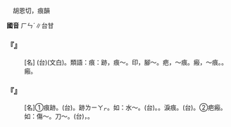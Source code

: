 
=={{ruby|痕|ㄏㄣˊ}}==

　胡恩切，痕韻

'''國音''' <rt>ㄏㄣˊ</rt>∥台甘

    

==='''『{{ruby|墨|ㄇㄛˋ}}{{ruby|痕|ㄏㄣˊ}}』'''===
: [名] (台){{ruby|筆|ㄅㄧㆵ}}{{ruby|跡|ㄐㄧㆤㆶ}}(文白)。類語：痕：跡，痕～。印，腳～。疤，～痕。瘢，～痕。{{ruby|哦|ㄜˊ}}{{ruby|嗹|ㄌㄧㄢˊ}}。瘢{{ruby|<mark>&#xf9f73;</mark>|ㄋㄧㄝˋ}}。
    

==='''『{{ruby|痕|ㄏㄣˊ}}』'''===
: [名]①痕跡。(台){{ruby|痕|ㄏㄨㄣˊ}}。跡{{ruby|/|ㄋㄧㆦˋ}}<rt>ㄌㄧㄚㆷ</rt>{{ruby|/|ㆢㄧㄚㆷ}}。如：水～。(台){{ruby|水|ㄗㄨㄧˋ}}{{ruby|痕|ㄏㄨㄣˊ}}。{{ruby|浸|ㄐㄧㆬ˪}}{{ruby|著|ㄉㄧㄜㆷ ͘}}{{ruby|水|ㄗㄨㄧˋ}}{{ruby|丌|ㄗㄨㄥ}}{{ruby|跡|ㄌㄧㄚㆷ}}{{ruby|/|ㆢㄧㄚㆷ}}。淚痕。(台){{ruby|目|ㆠㄚㆶ ͘}}{{ruby|滓|ㄙㄞˋ}}{{ruby|跡|ㄌㄧㄚㆷ}}{{ruby|/|ㆢㄧㄚㆷ}}。②疤瘢。如：傷～。刀～。(台){{ruby|受|ㄒㄧㄨ˫}}{{ruby|傷|ㄒㄧㆲ}}{{ruby|丌|ㆤ}}{{ruby|跡|ㆢㄧㄚㆷ}}{{ruby|/|ㄌㄧㄚㆷ}}，{{ruby|<mark>&#xffae4;</mark>|ㄎㄧˊ}}。
    
